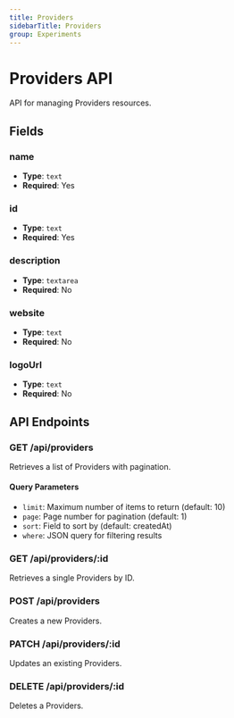```yaml
---
title: Providers
sidebarTitle: Providers
group: Experiments
---
```


# Providers API

API for managing Providers resources.

## Fields

### name

- **Type**: `text`
- **Required**: Yes




### id

- **Type**: `text`
- **Required**: Yes




### description

- **Type**: `textarea`
- **Required**: No




### website

- **Type**: `text`
- **Required**: No




### logoUrl

- **Type**: `text`
- **Required**: No





## API Endpoints

### GET /api/providers
Retrieves a list of Providers with pagination.

#### Query Parameters
- `limit`: Maximum number of items to return (default: 10)
- `page`: Page number for pagination (default: 1)
- `sort`: Field to sort by (default: createdAt)
- `where`: JSON query for filtering results

### GET /api/providers/:id
Retrieves a single Providers by ID.

### POST /api/providers
Creates a new Providers.

### PATCH /api/providers/:id
Updates an existing Providers.

### DELETE /api/providers/:id
Deletes a Providers.

